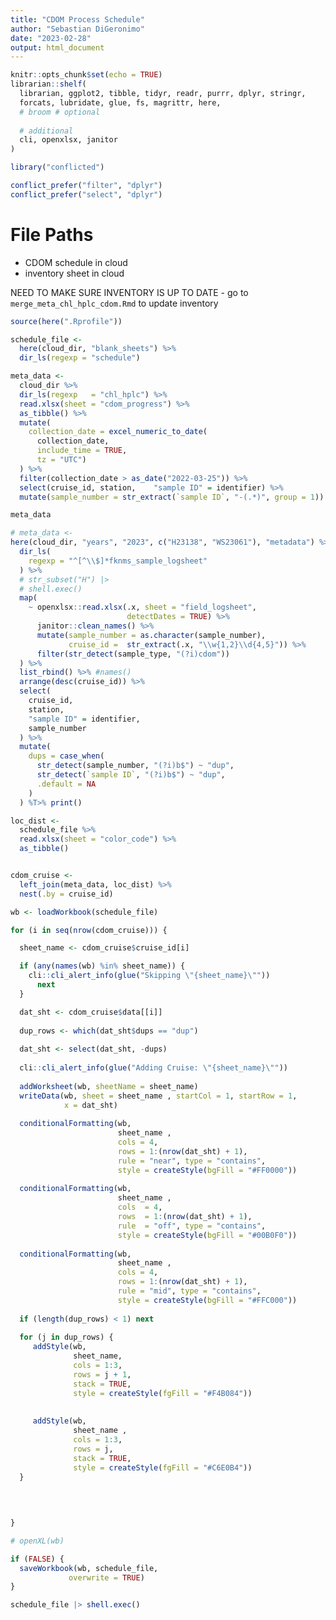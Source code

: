 ```yaml
---
title: "CDOM Process Schedule"
author: "Sebastian DiGeronimo"
date: "2023-02-28"
output: html_document
---
```


```r
knitr::opts_chunk$set(echo = TRUE)
librarian::shelf(
  librarian, ggplot2, tibble, tidyr, readr, purrr, dplyr, stringr,
  forcats, lubridate, glue, fs, magrittr, here,
  # broom # optional
  
  # additional
  cli, openxlsx, janitor
)

library("conflicted")

conflict_prefer("filter", "dplyr")
conflict_prefer("select", "dplyr")
```

# File Paths
- CDOM schedule in cloud
- inventory sheet in cloud


NEED TO MAKE SURE INVENTORY IS UP TO DATE
- go to `merge_meta_chl_hplc_cdom.Rmd` to update inventory
```r
source(here(".Rprofile"))

schedule_file <- 
  here(cloud_dir, "blank_sheets") %>%
  dir_ls(regexp = "schedule") 

meta_data <-
  cloud_dir %>%
  dir_ls(regexp   = "chl_hplc") %>%
  read.xlsx(sheet = "cdom_progress") %>%
  as_tibble() %>%
  mutate(
    collection_date = excel_numeric_to_date(
      collection_date, 
      include_time = TRUE,
      tz = "UTC")
  ) %>%
  filter(collection_date > as_date("2022-03-25")) %>%
  select(cruise_id, station,	"sample ID" = identifier) %>%
  mutate(sample_number = str_extract(`sample ID`, "-(.*)", group = 1))

meta_data

# meta_data <-
here(cloud_dir, "years", "2023", c("H23138", "WS23061"), "metadata") %>%
  dir_ls(
    regexp = "^[^\\$]*fknms_sample_logsheet"
  ) %>%
  # str_subset("H") |>
  # shell.exec()
  map(
    ~ openxlsx::read.xlsx(.x, sheet = "field_logsheet",
                          detectDates = TRUE) %>%
      janitor::clean_names() %>%
      mutate(sample_number = as.character(sample_number),
             cruise_id =  str_extract(.x, "\\w{1,2}\\d{4,5}")) %>%
      filter(str_detect(sample_type, "(?i)cdom"))
  ) %>%
  list_rbind() %>% #names()
  arrange(desc(cruise_id)) %>%
  select(
    cruise_id,
    station,
    "sample ID" = identifier,
    sample_number
  ) %>%
  mutate(
    dups = case_when(
      str_detect(sample_number, "(?i)b$") ~ "dup",
      str_detect(`sample ID`, "(?i)b$") ~ "dup",
      .default = NA
    )
  ) %T>% print()

```


```r
loc_dist <-
  schedule_file %>%
  read.xlsx(sheet = "color_code") %>%
  as_tibble()


cdom_cruise <- 
  left_join(meta_data, loc_dist) %>%
  nest(.by = cruise_id)

wb <- loadWorkbook(schedule_file) 

for (i in seq(nrow(cdom_cruise))) {

  sheet_name <- cdom_cruise$cruise_id[i]

  if (any(names(wb) %in% sheet_name)) {
    cli::cli_alert_info(glue("Skipping \"{sheet_name}\""))
      next
  }

  dat_sht <- cdom_cruise$data[[i]]
  
  dup_rows <- which(dat_sht$dups == "dup")
  
  dat_sht <- select(dat_sht, -dups)
  
  cli::cli_alert_info(glue("Adding Cruise: \"{sheet_name}\""))
  
  addWorksheet(wb, sheetName = sheet_name)
  writeData(wb, sheet = sheet_name , startCol = 1, startRow = 1, 
            x = dat_sht)
  
  conditionalFormatting(wb, 
                        sheet_name ,
                        cols = 4,
                        rows = 1:(nrow(dat_sht) + 1), 
                        rule = "near", type = "contains",
                        style = createStyle(bgFill = "#FF0000"))
  
  conditionalFormatting(wb, 
                        sheet_name ,
                        cols  = 4,
                        rows  = 1:(nrow(dat_sht) + 1), 
                        rule  = "off", type = "contains",
                        style = createStyle(bgFill = "#00B0F0"))
  
  conditionalFormatting(wb, 
                        sheet_name ,
                        cols = 4,
                        rows = 1:(nrow(dat_sht) + 1), 
                        rule = "mid", type = "contains",
                        style = createStyle(bgFill = "#FFC000"))
  
  if (length(dup_rows) < 1) next
  
  for (j in dup_rows) {
     addStyle(wb, 
              sheet_name,
              cols = 1:3,
              rows = j + 1, 
              stack = TRUE,
              style = createStyle(fgFill = "#F4B084"))
    
    
     addStyle(wb, 
              sheet_name ,
              cols = 1:3,
              rows = j, 
              stack = TRUE,
              style = createStyle(fgFill = "#C6E0B4"))
  }
 
  
 

}

# openXL(wb)
```

```r
if (FALSE) {
  saveWorkbook(wb, schedule_file,
             overwrite = TRUE)
}

schedule_file |> shell.exec()
```

